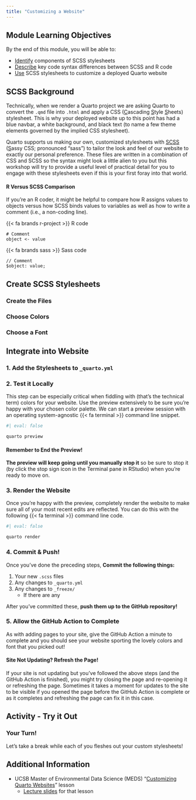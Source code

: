 ```yaml
---
title: "Customizing a Website"
---
```


## Module Learning Objectives

By the end of this module, you will be able to:

- <u>Identify</u> components of SCSS stylesheets
- <u>Describe</u> key code syntax differences between SCSS and R code
- <u>Use</u> SCSS stylesheets to customize a deployed Quarto website

## SCSS Background

Technically, when we render a Quarto project we are asking Quarto to convert the `.qmd` file into `.html` and apply a CSS (<u>C</u>ascading <u>S</u>tyle <u>S</u>heets) stylesheet. This is why your deployed website up to this point has had a blue navbar, a white background, and black text (to name a few theme elements governed by the implied CSS stylesheet).

Quarto supports us making our own, customized stylesheets with [SCSS](https://sass-lang.com/) (<u>S</u>assy CSS; pronounced "sass") to tailor the look and feel of our website to exactly our personal preference. These files are written in a combination of CSS and SCSS so the syntax might look a little alien to you but this workshop will try to provide a useful level of practical detail for you to engage with these stylesheets even if this is your first foray into that world.

:::{.callout-note}
#### R Versus SCSS Comparison

If you're an R coder, it might be helpful to compare how R assigns values to objects versus how SCSS binds values to variables as well as how to write a comment (i.e., a non-coding line).

{{< fa brands r-project >}} R code
```
# Comment
object <- value
```

{{< fa brands sass >}} Sass code
```
// Comment
$object: value;
```
:::

## Create SCSS Stylesheets

### Create the Files


### Choose Colors



### Choose a Font



## Integrate into Website

### 1. Add the Stylesheets to `_quarto.yml`




### 2. Test it Locally

This step can be especially critical when fiddling with (that's the technical term) colors for your website. Use the preview extensively to be sure you're happy with your chosen color palette. We can start a preview session with an operating system-agnostic {{< fa terminal >}} command line snippet.

```r
#| eval: false

quarto preview
```

:::{.callout-warning}
#### Remember to End the Preview!

**The preview will keep going until you manually stop it** so be sure to stop it (by click the stop sign icon in the Terminal pane in RStudio) when you're ready to move on.

:::

### 3. Render the Website

Once you're happy with the preview, completely render the website to make sure all of your most recent edits are reflected. You can do this with the following {{< fa terminal >}} command line code.

```r
#| eval: false

quarto render
```

### 4. Commit & Push!

Once you've done the preceding steps, **Commit the following things: **

1. Your new `.scss` files
2. Any changes to `_quarto.yml`
3. Any changes to `_freeze/` 
    - If there are any

After you've committed these, **push them up to the GitHub repository!**

### 5. Allow the GitHub Action to Complete

As with adding pages to your site, give the GitHub Action a minute to complete and you should see your website sporting the lovely colors and font that you picked out!

:::{.callout-warning}
#### Site Not Updating? Refresh the Page!

If your site is not updating but you've followed the above steps (and the GitHub Action is finished), you might try closing the page and re-opening it or refreshing the page. Sometimes it takes a moment for updates to the site to be visible if you opened the page before the GitHub Action is complete or as it completes and refreshing the page can fix it in this case.

:::

## Activity - Try it Out

:::{.callout-note}
### Your Turn!

Let's take a break while each of you fleshes out your custom stylesheets!

:::

## Additional Information

- UCSB Master of Environmental Data Science (MEDS) "[Customizing Quarto Websites](https://ucsb-meds.github.io/EDS-296-DS-portfolios/course-materials/week2-customizing-websites.html)" lesson
    - [Lecture slides](https://ucsb-meds.github.io/customizing-quarto-websites/#/title-slide) for that lesson
